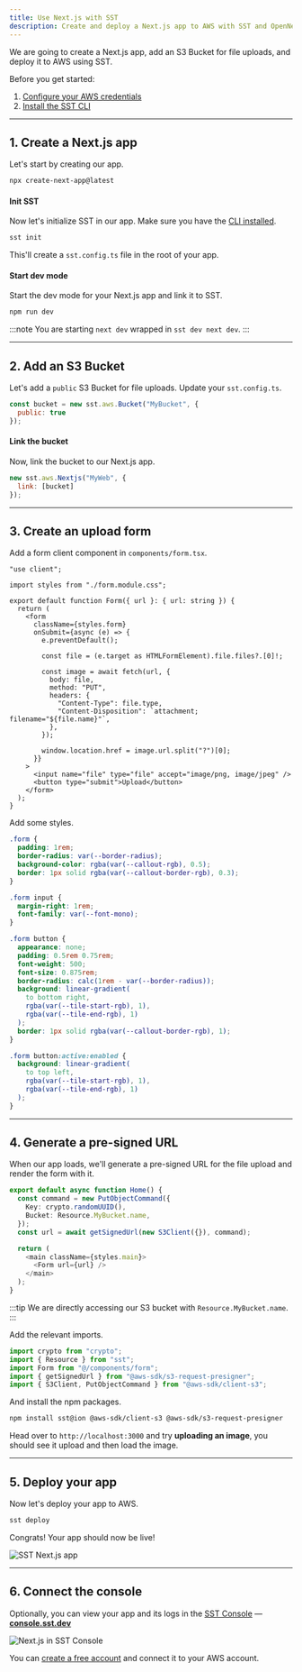 ```yaml
---
title: Use Next.js with SST
description: Create and deploy a Next.js app to AWS with SST and OpenNext.
---
```


We are going to create a Next.js app, add an S3 Bucket for file uploads, and deploy it to AWS using SST.

Before you get started:

1. [Configure your AWS credentials](https://docs.sst.dev/advanced/iam-credentials#loading-from-a-file)
2. [Install the SST CLI](/docs/reference/cli)

---

## 1. Create a Next.js app

Let's start by creating our app.

```bash
npx create-next-app@latest
```

#### Init SST

Now let's initialize SST in our app. Make sure you have the [CLI installed](/docs/reference/cli/).

```bash
sst init
```

This'll create a `sst.config.ts` file in the root of your app.

#### Start dev mode

Start the dev mode for your Next.js app and link it to SST.

```bash
npm run dev
```

:::note
You are starting `next dev` wrapped in `sst dev next dev`.
:::

---

## 2. Add an S3 Bucket

Let's add a `public` S3 Bucket for file uploads. Update your `sst.config.ts`.

```js title="sst.config.ts"
const bucket = new sst.aws.Bucket("MyBucket", {
  public: true
});
```

#### Link the bucket

Now, link the bucket to our Next.js app.

```js title="sst.config.ts" {2}
new sst.aws.Nextjs("MyWeb", {
  link: [bucket]
});
```

---

## 3. Create an upload form

Add a form client component in `components/form.tsx`.

```tsx title="components/form.tsx"
"use client";

import styles from "./form.module.css";

export default function Form({ url }: { url: string }) {
  return (
    <form
      className={styles.form}
      onSubmit={async (e) => {
        e.preventDefault();

        const file = (e.target as HTMLFormElement).file.files?.[0]!;

        const image = await fetch(url, {
          body: file,
          method: "PUT",
          headers: {
            "Content-Type": file.type,
            "Content-Disposition": `attachment; filename="${file.name}"`,
          },
        });

        window.location.href = image.url.split("?")[0];
      }}
    >
      <input name="file" type="file" accept="image/png, image/jpeg" />
      <button type="submit">Upload</button>
    </form>
  );
}
```

Add some styles.

```css title="components/form.module.css"
.form {
  padding: 1rem;
  border-radius: var(--border-radius);
  background-color: rgba(var(--callout-rgb), 0.5);
  border: 1px solid rgba(var(--callout-border-rgb), 0.3);
}

.form input {
  margin-right: 1rem;
  font-family: var(--font-mono);
}

.form button {
  appearance: none;
  padding: 0.5rem 0.75rem;
  font-weight: 500;
  font-size: 0.875rem;
  border-radius: calc(1rem - var(--border-radius));
  background: linear-gradient(
    to bottom right,
    rgba(var(--tile-start-rgb), 1),
    rgba(var(--tile-end-rgb), 1)
  );
  border: 1px solid rgba(var(--callout-border-rgb), 1);
}

.form button:active:enabled {
  background: linear-gradient(
    to top left,
    rgba(var(--tile-start-rgb), 1),
    rgba(var(--tile-end-rgb), 1)
  );
}
```

---

## 4. Generate a pre-signed URL

When our app loads, we'll generate a pre-signed URL for the file upload and render the form with it.

```ts title="app/page.tsx" {4}
export default async function Home() {
  const command = new PutObjectCommand({
    Key: crypto.randomUUID(),
    Bucket: Resource.MyBucket.name,
  });
  const url = await getSignedUrl(new S3Client({}), command);

  return (
    <main className={styles.main}>
      <Form url={url} />
    </main>
  );
}
```

:::tip
We are directly accessing our S3 bucket with `Resource.MyBucket.name`.
:::

Add the relevant imports.

```ts title="app/page.tsx"
import crypto from "crypto";
import { Resource } from "sst";
import Form from "@/components/form";
import { getSignedUrl } from "@aws-sdk/s3-request-presigner";
import { S3Client, PutObjectCommand } from "@aws-sdk/client-s3";
```

And install the npm packages.

```bash
npm install sst@ion @aws-sdk/client-s3 @aws-sdk/s3-request-presigner
```

Head over to `http://localhost:3000` and try **uploading an image**, you should see it upload and then load the image.

---

## 5. Deploy your app

Now let's deploy your app to AWS.

```bash
sst deploy
```

Congrats! Your app should now be live!

![SST Next.js app](../../../../assets/docs/start-nextjs.png)

---

## 6. Connect the console

Optionally, you can view your app and its logs in the [SST Console](/docs/console/) — [**console.sst.dev**](https://console.sst.dev)

![Next.js in SST Console](../../../../assets/docs/nextjs-app-in-the-sst-console.png)

You can [create a free account](https://console.sst.dev) and connect it to your AWS account.
